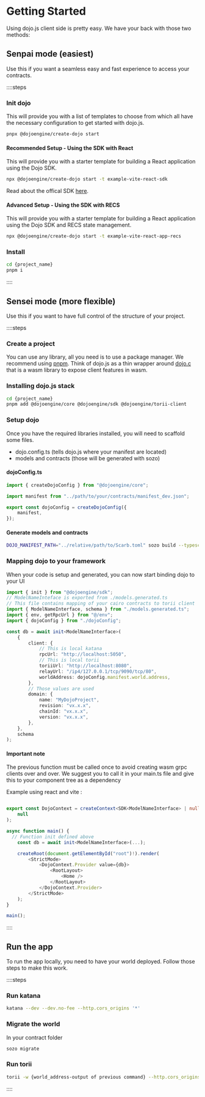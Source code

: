 # Getting Started

Using dojo.js client side is pretty easy. We have your back with those two methods:

## Senpai mode (easiest)

Use this if you want a seamless easy and fast experience to access your contracts.

::::steps

### Init dojo

This will provide you with a list of templates to choose from which all have the necessary configuration to get started with dojo.js.

```sh
pnpx @dojoengine/create-dojo start
```

#### Recommended Setup - Using the SDK with React

This will provide you with a starter template for building a React application using the Dojo SDK.

```bash
npx @dojoengine/create-dojo start -t example-vite-react-sdk
```

Read about the offical SDK [here](/client/sdk/javascript/overview).

#### Advanced Setup - Using the SDK with RECS

This will provide you with a starter template for building a React application using the Dojo SDK and RECS state management.

```bash
npx @dojoengine/create-dojo start -t example-vite-react-app-recs
```

### Install

```sh
cd {project_name}
pnpm i
```

::::

## Sensei mode (more flexible)

Use this if you want to have full control of the structure of your project.

::::steps

### Create a project

You can use any library, all you need is to use a package manager. We recommend using [pnpm](https://pnpm.io/).
Think of dojo.js as a thin wrapper around [dojo.c](https://github.com/dojoengine/dojo.c) that is a wasm library to expose client features in wasm.

### Installing dojo.js stack

```sh
cd {project_name}
pnpm add @dojoengine/core @dojoengine/sdk @dojoengine/torii-client
```

### Setup dojo

Once you have the required libraries installed, you will need to scaffold some files.

- dojo.config.ts (tells dojo.js where your manifest are located)
- models and contracts (those will be generated with sozo)

#### dojoConfig.ts

```ts filename="./src/dojo/dojoConfig.ts"
import { createDojoConfig } from "@dojoengine/core";

import manifest from "../path/to/your/contracts/manifest_dev.json";

export const dojoConfig = createDojoConfig({
    manifest,
});
```

#### Generate models and contracts

```sh
DOJO_MANIFEST_PATH="../relative/path/to/Scarb.toml" sozo build --typescript --bindings-output ./src/dojo/
```

### Mapping dojo to your framework

When your code is setup and generated, you can now start binding dojo to your UI

```ts filename="./src/dojo/init.ts"
import { init } from "@dojoengine/sdk";
// ModelNameInteface is exported from ./models.generated.ts
// This file contains mapping of your cairo contracts to torii client
import { ModelNameInterface, schema } from "./models.generated.ts";
import { env, getRpcUrl } from "@/env";
import { dojoConfig } from "./dojoConfig";

const db = await init<ModelNameInterface>(
    {
        client: {
            // This is local katana
            rpcUrl: "http://localhost:5050",
            // This is local torii
            toriiUrl: "http://localhost:8080",
            relayUrl: "/ip4/127.0.0.1/tcp/9090/tcp/80",
            worldAddress: dojoConfig.manifest.world.address,
        },
        // Those values are used
        domain: {
            name: "MyDojoProject",
            revision: "vx.x.x",
            chainId: "vx.x.x",
            version: "vx.x.x",
        },
    },
    schema
);
```

#### Important note

The previous function must be called once to avoid creating wasm grpc clients over and over.
We suggest you to call it in your main.ts file and give this to your component tree as a dependency

Example using react and vite :

```ts filename="./src/main.ts"

export const DojoContext = createContext<SDK<ModelNameInterface> | null>(
    null
);

async function main() {
  // Function init defined above
    const db = await init<ModelNameInterface>(...);

    createRoot(document.getElementById("root")!).render(
        <StrictMode>
            <DojoContext.Provider value={db}>
                <RootLayout>
                    <Home />
                </RootLayout>
            </DojoContext.Provider>
        </StrictMode>
    );
}

main();
```

::::

## Run the app

To run the app locally, you need to have your world deployed. Follow those steps to make this work.

::::steps

### Run katana

```bash
katana --dev --dev.no-fee --http.cors_origins '*'
```

### Migrate the world

In your contract folder

```bash
sozo migrate
```

### Run torii

```bash
torii -w {world_address-output of previous command} --http.cors_origins '*'
```

::::
